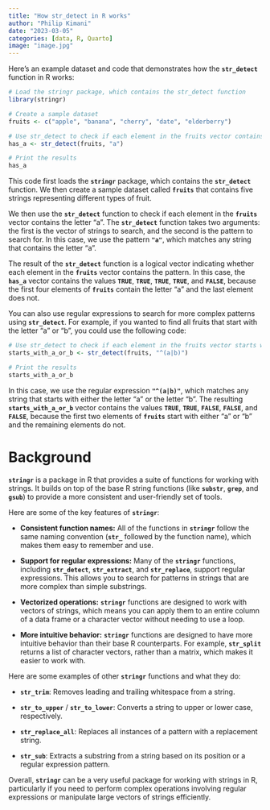 ```yaml
---
title: "How str_detect in R works"
author: "Philip Kimani"
date: "2023-03-05"
categories: [data, R, Quarto]
image: "image.jpg"
---
```


Here's an example dataset and code that demonstrates how the **`str_detect`** function in R works:

```r
# Load the stringr package, which contains the str_detect function
library(stringr)

# Create a sample dataset
fruits <- c("apple", "banana", "cherry", "date", "elderberry")

# Use str_detect to check if each element in the fruits vector contains the letter "a"
has_a <- str_detect(fruits, "a")

# Print the results
has_a

```

This code first loads the **`stringr`** package, which contains the **`str_detect`** function. We then create a sample dataset called **`fruits`** that contains five strings representing different types of fruit.

We then use the **`str_detect`** function to check if each element in the **`fruits`** vector contains the letter "a". The **`str_detect`** function takes two arguments: the first is the vector of strings to search, and the second is the pattern to search for. In this case, we use the pattern **`"a"`**, which matches any string that contains the letter "a".

The result of the **`str_detect`** function is a logical vector indicating whether each element in the **`fruits`** vector contains the pattern. In this case, the **`has_a`** vector contains the values **`TRUE`**, **`TRUE`**, **`TRUE`**, **`TRUE`**, and **`FALSE`**, because the first four elements of **`fruits`** contain the letter "a" and the last element does not.

You can also use regular expressions to search for more complex patterns using **`str_detect`**. For example, if you wanted to find all fruits that start with the letter "a" or "b", you could use the following code:

```r
# Use str_detect to check if each element in the fruits vector starts with "a" or "b"
starts_with_a_or_b <- str_detect(fruits, "^(a|b)")

# Print the results
starts_with_a_or_b

```

In this case, we use the regular expression **`"^(a|b)"`**, which matches any string that starts with either the letter "a" or the letter "b". The resulting **`starts_with_a_or_b`** vector contains the values **`TRUE`**, **`TRUE`**, **`FALSE`**, **`FALSE`**, and **`FALSE`**, because the first two elements of **`fruits`** start with either "a" or "b" and the remaining elements do not.

# Background

**`stringr`** is a package in R that provides a suite of functions for working with strings. It builds on top of the base R string functions (like **`substr`**, **`grep`**, and **`gsub`**) to provide a more consistent and user-friendly set of tools.

Here are some of the key features of **`stringr`**:

-   **Consistent function names:** All of the functions in **`stringr`** follow the same naming convention (**`str_`** followed by the function name), which makes them easy to remember and use.

-   **Support for regular expressions:** Many of the **`stringr`** functions, including **`str_detect`**, **`str_extract`**, and **`str_replace`**, support regular expressions. This allows you to search for patterns in strings that are more complex than simple substrings.

-   **Vectorized operations:** **`stringr`** functions are designed to work with vectors of strings, which means you can apply them to an entire column of a data frame or a character vector without needing to use a loop.

-   **More intuitive behavior:** **`stringr`** functions are designed to have more intuitive behavior than their base R counterparts. For example, **`str_split`** returns a list of character vectors, rather than a matrix, which makes it easier to work with.

Here are some examples of other **`stringr`** functions and what they do:

-   **`str_trim`**: Removes leading and trailing whitespace from a string.

-   **`str_to_upper`** / **`str_to_lower`**: Converts a string to upper or lower case, respectively.

-   **`str_replace_all`**: Replaces all instances of a pattern with a replacement string.

-   **`str_sub`**: Extracts a substring from a string based on its position or a regular expression pattern.

Overall, **`stringr`** can be a very useful package for working with strings in R, particularly if you need to perform complex operations involving regular expressions or manipulate large vectors of strings efficiently.
